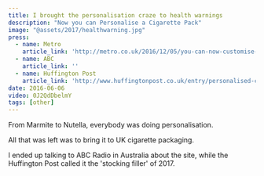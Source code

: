 ```yaml
---
title: I brought the personalisation craze to health warnings
description: "Now you can Personalise a Cigarette Pack"
image: "@assets/2017/healthwarning.jpg"
press:
  - name: Metro
    article_link: 'http://metro.co.uk/2016/12/05/you-can-now-customise-your-own-cigarette-packets-which-is-nice-6302293/'
  - name: ABC
    article_link: ''
  - name: Huffington Post
    article_link: 'http://www.huffingtonpost.co.uk/entry/personalised-cigarette-packets-quit-smoking_uk_5846909ce4b06a503248fefe'
date: 2016-06-06
video: 0J2QdDbelmY
tags: [other]
---
```


From Marmite to Nutella, everybody was doing personalisation.

All that was left was to bring it to UK cigarette packaging.

I ended up talking to ABC Radio in Australia about the site, while the Huffington Post called it the 'stocking filler' of 2017.

<LinkPreview id="https://olifro.st/personalisedhealthwarnings" />
